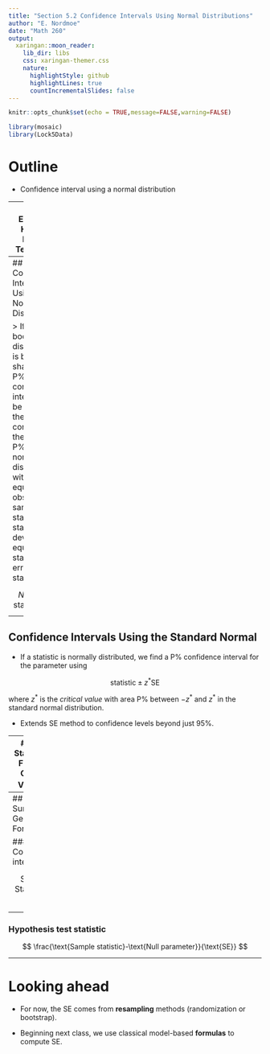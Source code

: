 ```yaml
---
title: "Section 5.2 Confidence Intervals Using Normal Distributions"
author: "E. Nordmoe"
date: "Math 260"
output:
  xaringan::moon_reader:
    lib_dir: libs
    css: xaringan-themer.css
    nature:
      highlightStyle: github
      highlightLines: true
      countIncrementalSlides: false
---
```


```r
knitr::opts_chunk$set(echo = TRUE,message=FALSE,warning=FALSE)
```


```r
library(mosaic)
library(Lock5Data)
```


# Outline

* Confidence interval using a normal distribution  

---
## Example: Hearing Loss in Teenagers   

New York Times [report](http://www.nytimes.com/2010/08/24/health/research/24child.html?_r=0)  on a study of hearing loss in teenagers:

* What proportion of Americans aged 12 to 19 have some hearing loss?

  - Give a 95% confidence interval. 

???
Use bootstrap to get percentile interval; then use SE to get 95% interval. Extend to other levels using the basic form getting the critical value from the standard normal

---
## Confidence Intervals Using Normal Distributions

> If a bootstrap distribution is bell-shaped, a P% confidence interval can be found as the interval containing the middle P% of the normal distribution with mean equal to the observed sample statistic and standard deviation equal to the standard error of the statistic:

$$
N(\mbox{sample statistic}, \mbox{SE})
$$


---

## Confidence Intervals Using the Standard Normal  

* If a statistic is normally distributed, we find a P% confidence interval for the parameter using

$$\text{statistic} \pm z^* \text{SE} $$  

where $z^*$ is the *critical value* with area P% between $-z^*$ and $z^*$ in the standard normal distribution.   


* Extends SE method to confidence levels beyond just 95%.

---
## Use StatKey to Find the Critical Value $z^*$

```r
knitr::include_graphics("figs/statkey_with_zstar.png")
```
---
## Chap 5 Summary: General Formulas

### Confidence interval

$$
\text{Sample Statistic}\pm z^* \text{SE}
$$

--

### Hypothesis test statistic

$$
\frac{\text{Sample statistic}-\text{Null parameter}}{\text{SE}}
$$

---

# Looking ahead

* For now, the $\text{SE}$ comes from **resampling** methods (randomization or bootstrap).

* Beginning next class, we use classical model-based **formulas** to compute $\text{SE}$.  

